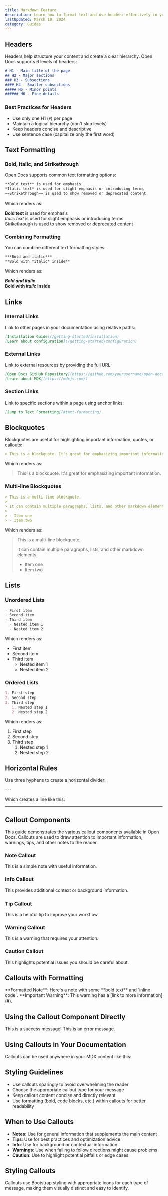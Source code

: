 ```yaml
---
title: Markdown Feature 
description: Learn how to format text and use headers effectively in your Open Docs documentation
lastUpdated: March 10, 2024
category: Guides
---
```



## Headers

Headers help structure your content and create a clear hierarchy. Open Docs supports 6 levels of headers:

```md
# H1 - Main title of the page
## H2 - Major sections
### H3 - Subsections
#### H4 - Smaller subsections
##### H5 - Minor points
###### H6 - Fine details
```

### Best Practices for Headers

- Use only one H1 (`#`) per page
- Maintain a logical hierarchy (don't skip levels)
- Keep headers concise and descriptive
- Use sentence case (capitalize only the first word)

## Text Formatting

### Bold, Italic, and Strikethrough

Open Docs supports common text formatting options:

```md
**Bold text** is used for emphasis
*Italic text* is used for slight emphasis or introducing terms
~~Strikethrough~~ is used to show removed or deprecated content
```

Which renders as:

**Bold text** is used for emphasis  
*Italic text* is used for slight emphasis or introducing terms  
~~Strikethrough~~ is used to show removed or deprecated content

### Combining Formatting

You can combine different text formatting styles:

```md
***Bold and italic***
**Bold with *italic* inside**
```

Which renders as:

***Bold and italic***  
**Bold with *italic* inside**

## Links

### Internal Links

Link to other pages in your documentation using relative paths:

```md
[Installation Guide](/getting-started/installation)
[Learn about configuration](/getting-started/configuration)
```

### External Links

Link to external resources by providing the full URL:

```md
[Open Docs GitHub Repository](https://github.com/yourusername/open-docs)
[Learn about MDX](https://mdxjs.com/)
```

### Section Links

Link to specific sections within a page using anchor links:

```md
[Jump to Text Formatting](#text-formatting)
```

## Blockquotes

Blockquotes are useful for highlighting important information, quotes, or callouts:

```md
> This is a blockquote. It's great for emphasizing important information.
```

Which renders as:

> This is a blockquote. It's great for emphasizing important information.

### Multi-line Blockquotes

```md
> This is a multi-line blockquote.
>
> It can contain multiple paragraphs, lists, and other markdown elements.
>
> - Item one
> - Item two
```

Which renders as:

> This is a multi-line blockquote.
>
> It can contain multiple paragraphs, lists, and other markdown elements.
>
> - Item one
> - Item two



## Lists

### Unordered Lists

```md
- First item
- Second item
- Third item
  - Nested item 1
  - Nested item 2
```

Which renders as:

- First item
- Second item
- Third item
  - Nested item 1
  - Nested item 2

### Ordered Lists

```md
1. First step
2. Second step
3. Third step
   1. Nested step 1
   2. Nested step 2
```

Which renders as:

1. First step
2. Second step
3. Third step
   1. Nested step 1
   2. Nested step 2

## Horizontal Rules

Use three hyphens to create a horizontal divider:

```md
---
```

Which creates a line like this:

---

## Callout Components

This guide demonstrates the various callout components available in Open Docs. Callouts are used to draw attention to important information, warnings, tips, and other notes to the reader.


### Note Callout

<Note>
  This is a simple note with useful information.
</Note>

### Info Callout

<Info>
  This provides additional context or background information.
</Info>

### Tip Callout

<Tip>
  This is a helpful tip to improve your workflow.
</Tip>

### Warning Callout

<Warning>
  This is a warning that requires your attention.
</Warning>

### Caution Callout

<Caution>
  This highlights potential issues you should be careful about.
</Caution>

## Callouts with Formatting

<Note>
  **Formatted Note**: Here's a note with some **bold text** and `inline code`.
</Note>

<Warning>
  **Important Warning**: This warning has a [link to more information](#).
</Warning>

## Using the Callout Component Directly

<Callout type="success">
  This is a success message!
</Callout>

<Callout type="error">
  This is an error message.
</Callout>

## Using Callouts in Your Documentation

Callouts can be used anywhere in your MDX content like this:


## Styling Guidelines

- Use callouts sparingly to avoid overwhelming the reader
- Choose the appropriate callout type for your message
- Keep callout content concise and directly relevant
- Use formatting (bold, code blocks, etc.) within callouts for better readability

## When to Use Callouts

- **Notes**: Use for general information that supplements the main content
- **Tips**: Use for best practices and optimization advice
- **Info**: Use for background or contextual information
- **Warnings**: Use when failing to follow directions might cause problems
- **Caution**: Use to highlight potential pitfalls or edge cases

## Styling Callouts

Callouts use Bootstrap styling with appropriate icons for each type of message, making them visually distinct and easy to identify. 